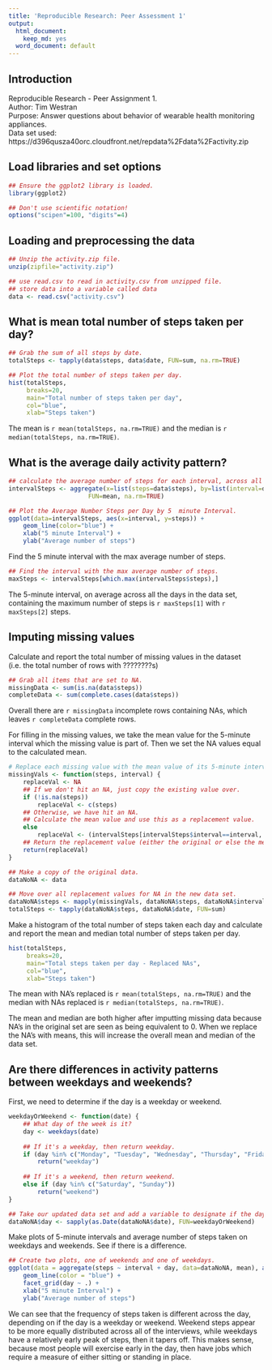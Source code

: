 ---
title: 'Reproducible Research: Peer Assessment 1'
output:
  html_document:
    keep_md: yes
  word_document: default
---
## Introduction
Reproducible Research - Peer Assignment 1.  
Author:  Tim Westran  
Purpose:  Answer questions about behavior of wearable health monitoring appliances.  
Data set used:  https://d396qusza40orc.cloudfront.net/repdata%2Fdata%2Factivity.zip

## Load libraries and set options
```{r optionsandlibraries}
## Ensure the ggplot2 library is loaded.
library(ggplot2)

## Don't use scientific notation!
options("scipen"=100, "digits"=4)
```

## Loading and preprocessing the data
```{r loaddata}
## Unzip the activity.zip file.
unzip(zipfile="activity.zip")

## use read.csv to read in activity.csv from unzipped file.
## store data into a variable called data
data <- read.csv("activity.csv")
```

## What is mean total number of steps taken per day?
```{r}
## Grab the sum of all steps by date.
totalSteps <- tapply(data$steps, data$date, FUN=sum, na.rm=TRUE)

## Plot the total number of steps taken per day.
hist(totalSteps, 
     breaks=20,
     main="Total number of steps taken per day", 
     col="blue", 
     xlab="Steps taken")

```
    
The mean is `r mean(totalSteps, na.rm=TRUE)` and the median is `r median(totalSteps, na.rm=TRUE)`.

## What is the average daily activity pattern?
```{r avgdailyactivity}

## calculate the average number of steps for each interval, across all days.
intervalSteps <- aggregate(x=list(steps=data$steps), by=list(interval=data$interval),
                      FUN=mean, na.rm=TRUE)

## Plot the Average Number Steps per Day by 5  minute Interval.
ggplot(data=intervalSteps, aes(x=interval, y=steps)) +
    geom_line(color="blue") +
    xlab("5 minute Interval") +
    ylab("Average number of steps")
```

Find the 5 minute interval with the max average number of steps.
```{r maxsteps}
## Find the interval with the max average number of steps.
maxSteps <- intervalSteps[which.max(intervalSteps$steps),]
```


The 5-minute interval, on average across all the days in the data set, 
containing the maximum number of steps is `r maxSteps[1]` with `r maxSteps[2]` steps.


## Imputing missing values
Calculate and report the total number of missing values in the dataset (i.e. the total number of rows with ????????s)

```{r missingvalues}
## Grab all items that are set to NA.
missingData <- sum(is.na(data$steps))
completeData <- sum(complete.cases(data$steps))
```

Overall there are  `r missingData` incomplete rows containing NAs, which leaves `r completeData` complete rows.

For filling in the missing values, we take the mean value for the 5-minute interval which the missing value is 
part of. Then we set the NA values equal to the calculated mean.

```{r}
# Replace each missing value with the mean value of its 5-minute interval
missingVals <- function(steps, interval) {
    replaceVal <- NA
    ## If we don't hit an NA, just copy the existing value over.
    if (!is.na(steps))
        replaceVal <- c(steps)
    ## Otherwise, we have hit an NA.  
    ## Calculate the mean value and use this as a replacement value.
    else
        replaceVal <- (intervalSteps[intervalSteps$interval==interval, "steps"])
    ## Return the replacement value (either the original or else the mean)
    return(replaceVal)
}

## Make a copy of the original data.
dataNoNA <- data

## Move over all replacement values for NA in the new data set.
dataNoNA$steps <- mapply(missingVals, dataNoNA$steps, dataNoNA$interval)
totalSteps <- tapply(dataNoNA$steps, dataNoNA$date, FUN=sum)
```

Make a histogram of the total number of steps taken each day and calculate and report the mean and median total number of steps taken per day. 

```{r}
hist(totalSteps, 
     breaks=20,
     main="Total steps taken per day - Replaced NAs", 
     col="blue", 
     xlab="Steps taken")

```

The mean with NA's replaced is `r mean(totalSteps, na.rm=TRUE)` 
and the median with NAs replaced is `r median(totalSteps, na.rm=TRUE)`.

The mean and median are both higher after imputting missing data because NA's in the original set
are seen as being equivalent to 0.  When we replace the NA's with means, this will increase the
overall mean and median of the data set.  


## Are there differences in activity patterns between weekdays and weekends?
First, we need to determine if the day is a weekday or weekend.
```{r weekdayweekend}
weekdayOrWeekend <- function(date) {
    ## What day of the week is it?
    day <- weekdays(date)
    
    ## If it's a weekday, then return weekday.
    if (day %in% c("Monday", "Tuesday", "Wednesday", "Thursday", "Friday"))
        return("weekday")
    
    ## If it's a weekend, then return weekend.
    else if (day %in% c("Saturday", "Sunday"))
        return("weekend")
}

## Take our updated data set and add a variable to designate if the day is a weekday or weekend
dataNoNA$day <- sapply(as.Date(dataNoNA$date), FUN=weekdayOrWeekend)
```

Make plots of 5-minute intervals and average number of steps taken on weekdays
and weekends.  See if there is a difference.

```{r weekdayweekendplot}
## Create two plots, one of weekends and one of weekdays.
ggplot(data = aggregate(steps ~ interval + day, data=dataNoNA, mean), aes(interval, steps)) + 
    geom_line(color = "blue") + 
    facet_grid(day ~ .) +
    xlab("5 minute Interval") + 
    ylab("Average number of steps")
```

We can see that the frequency of steps taken is different across the day, depending on if the day is a 
weekday or weekend.  Weekend steps appear to be more equally distributed across all of the interviews, while weekdays
have a relatively early peak of steps, then it tapers off.  This makes sense, because most people will
exercise early in the day, then have jobs which require a measure of either sitting or standing in place.